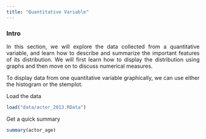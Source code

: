 ```yaml
---
title: "Quantitative Variable"
---
```


<style>
body {
text-align: justify}
</style>

### Intro

In this section, we will explore the data collected from a quantitative variable, and learn how to describe and summarize the important features of its distribution. We will first learn how to display the distribution using graphs and then move on to discuss numerical measures.

To display data from one quantitative variable graphically, we can use either the histogram or the stemplot.

Load the data
```r
load("data/actor_2013.RData")
```

Get a quick summary
```r
summary(actor_age)
```

